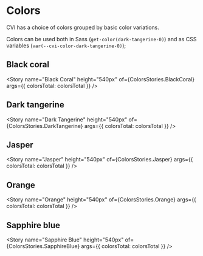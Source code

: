 
<Meta of={ColorsStories} />


# Colors

CVI has a choice of colors grouped by basic color variations.

Colors can be used both in Sass (`get-color(dark-tangerine-0)`) and as CSS variables (`var(--cvi-color-dark-tangerine-0)`);

## Black coral

<Story name="Black Coral" height="540px" of={ColorsStories.BlackCoral} args={{ colorsTotal: colorsTotal }} />

## Dark tangerine

<Story name="Dark Tangerine" height="540px" of={ColorsStories.DarkTangerine} args={{ colorsTotal: colorsTotal }} />

## Jasper

<Story name="Jasper" height="540px" of={ColorsStories.Jasper} args={{ colorsTotal: colorsTotal }} />

## Orange

<Story name="Orange" height="540px" of={ColorsStories.Orange} args={{ colorsTotal: colorsTotal }} />

## Sapphire blue

<Story name="Sapphire Blue" height="540px" of={ColorsStories.SapphireBlue} args={{ colorsTotal: colorsTotal }} />
